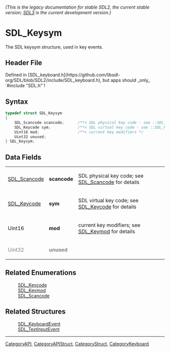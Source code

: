 ====== (This is the legacy documentation for stable SDL2, the current stable version; [https://wiki.libsdl.org/SDL3/ SDL3] is the current development version.) ======
= SDL_Keysym =

The SDL keysym structure, used in key events.

== Header File ==

Defined in [SDL_keyboard.h](https://github.com/libsdl-org/SDL/blob/SDL2/include/SDL_keyboard.h), but apps should _only_ `#include "SDL.h"`!

== Syntax ==

<syntaxhighlight lang='c'>
typedef struct SDL_Keysym
{
    SDL_Scancode scancode;      /**< SDL physical key code - see ::SDL_Scancode for details */
    SDL_Keycode sym;            /**< SDL virtual key code - see ::SDL_Keycode for details */
    Uint16 mod;                 /**< current key modifiers */
    Uint32 unused;
} SDL_Keysym;</syntaxhighlight>

== Data Fields ==

{|
|[[SDL_Scancode]]
|'''scancode'''
|SDL physical key code; see [[SDL_Scancode]] for details
|-
|[[SDL_Keycode]]
|'''sym'''
|SDL virtual key code; see [[SDL_Keycode]] for details
|-
|Uint16
|'''mod'''
|current key modifiers; see [[SDL_Keymod]] for details
|-
|<span style="color:#808080;">Uint32</span>
|<span style="color:#808080;">'''unused'''</span>
|
|}

== Related Enumerations ==

:[[SDL_Keycode]]
:[[SDL_Keymod]]
:[[SDL_Scancode]]

== Related Structures ==

:[[SDL_KeyboardEvent]]
:[[SDL_TextInputEvent]]

----
[[CategoryAPI]], [[CategoryAPIStruct]], [[CategoryStruct]], [[CategoryKeyboard]]


